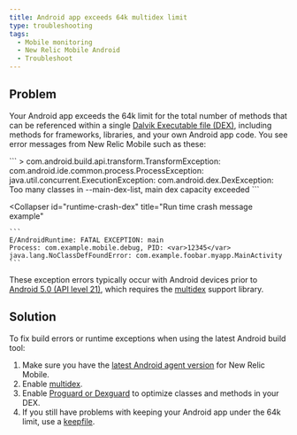 ```yaml
---
title: Android app exceeds 64k multidex limit
type: troubleshooting
tags:
  - Mobile monitoring
  - New Relic Mobile Android
  - Troubleshoot
---
```


## Problem

Your Android app exceeds the 64k limit for the total number of methods that can be referenced within a single [Dalvik Executable file (DEX)](https://developer.android.com/studio/build/multidex.html), including methods for frameworks, libraries, and your own Android app code. You see error messages from New Relic Mobile such as these:

<CollapserGroup>
  <Collapser
    id="dex-build"
    title="Build time error message example"
  >
    ```
    > com.android.build.api.transform.TransformException: com.android.ide.common.process.ProcessException: 
    java.util.concurrent.ExecutionException: com.android.dex.DexException: Too many classes in --main-dex-list, main dex capacity exceeded
    ```
  </Collapser>

  <Collapser
    id="runtime-crash-dex"
    title="Run time crash message example"
  >
    ```
    E/AndroidRuntime: FATAL EXCEPTION: main
    Process: com.example.mobile.debug, PID: <var>12345</var>
    java.lang.NoClassDefFoundError: com.example.foobar.myapp.MainActivity
    ```
  </Collapser>
</CollapserGroup>

These exception errors typically occur with Android devices prior to [Android 5.0 (API level 21)](https://developer.android.com/about/versions/android-5.0.html), which requires the [multidex](https://developer.android.com/studio/build/multidex.html) support library.

## Solution

To fix build errors or runtime exceptions when using the latest Android build tool:

1. Make sure you have the [latest Android agent version](/docs/release-notes/mobile-release-notes/android-release-notes) for New Relic Mobile.
2. Enable [multidex](https://developer.android.com/studio/build/multidex.html).
3. Enable [Proguard or Dexguard](/docs/mobile-monitoring/new-relic-mobile-android/install-configure/configure-proguard-or-dexguard-android-apps) to optimize classes and methods in your DEX.
4. If you still have problems with keeping your Android app under the 64k limit, use a [keepfile](https://google.github.io/android-gradle-dsl/current/com.android.build.gradle.internal.dsl.BuildType.html#com.android.build.gradle.internal.dsl.BuildType:multiDexKeepProguard).

